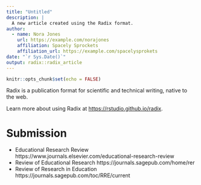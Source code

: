 ```yaml
---
title: "Untitled"
description: |
  A new article created using the Radix format.
author:
  - name: Nora Jones 
    url: https://example.com/norajones
    affiliation: Spacely Sprockets
    affiliation_url: https://example.com/spacelysprokets
date: "`r Sys.Date()`"
output: radix::radix_article
---
```


```r
knitr::opts_chunk$set(echo = FALSE)
```

Radix is a publication format for scientific and technical writing, native to the web. 

Learn more about using Radix at <https://rstudio.github.io/radix>.




# Submission

* Educational Research Review https://www.journals.elsevier.com/educational-research-review
* Review of Educational Research https://journals.sagepub.com/home/rer
* Review of Research in Education https://journals.sagepub.com/toc/RRE/current
